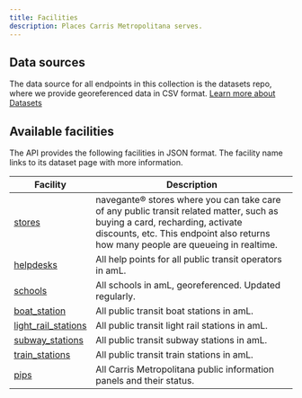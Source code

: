 ```yaml
---
title: Facilities
description: Places Carris Metropolitana serves.
---
```


## Data sources

The data source for all endpoints in this collection is the datasets repo, where we provide georeferenced data in CSV format. [Learn more about Datasets](/datasets)


## Available facilities

The API provides the following facilities in JSON format. The facility name links to its dataset page with more information.

| Facility                                                        | Description                                                                                                                                                                                                      |
|-----------------------------------------------------------------|------------------------------------------------------------------------------------------------------------------------------------------------------------------------------------------------------------------|
| [stores](/datasets/facilities/stores)                           | navegante® stores where you can take care of any public transit related matter, such as buying a card, recharding, activate discounts, etc. This endpoint also returns how many people are queueing in realtime. |
| [helpdesks](/datasets/facilities/helpdesks)                     | All help points for all public transit operators in amL.                                                                                                                                                         |
| [schools](/datasets/facilities/schools)                         | All schools in amL, georeferenced. Updated regularly.                                                                                                                                                            |
| [boat_station](/datasets/facilities/boat_stations)              | All public transit boat stations in amL.                                                                                                                                                                         |
| [light_rail_stations](/datasets/facilities/light_rail_stations) | All public transit light rail stations in amL.                                                                                                                                                                   |
| [subway_stations](/datasets/facilities/subway_stations)         | All public transit subway stations in amL.                                                                                                                                                                       |
| [train_stations](/datasets/facilities/train_stations)           | All public transit train stations in amL.                                                                                                                                                                        |
| [pips](/datasets/facilities/pips)                               | All Carris Metropolitana public information panels and their status.                                                                                                                                             |